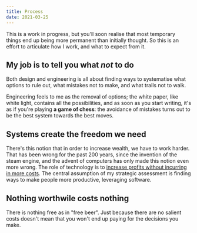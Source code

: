 ```yaml
---
title: Process
date: 2021-03-25
---
```


This is a work in progress, but you'll soon realise that most temporary things end up being more permanent than initially
thought. So this is an effort to articulate how I work, and what to expect from it.

## My job is to tell you what _not_ to do

Both design and engineering is all about finding ways to systematise what options to rule out, what
mistakes not to make, and what trails not to walk.

Engineering feels to me as the removal of options; the white paper, like white light, contains all the
possibilities, and as soon as you start writing, it's as if you're playing **a game of chess**: the avoidance of mistakes turns
out to be the best system towards the best moves.

## Systems create the freedom we need

There's this notion that in order to increase wealth, we have to work harder. That has been wrong for the past 200 years,
since the invention of the steam engine, and the advent of computers has only made this notion even more wrong. The role
of technology is to [increase profits without incurring in more costs](https://en.wikipedia.org/wiki/Total_factor_productivity).
The central assumption of my strategic assessment is finding ways to make people more productive, leveraging software.

## Nothing worthwile costs nothing

There is nothing free as in "free beer". Just because there are no salient costs doesn't mean that you won't end up paying
for the decisions you make.
